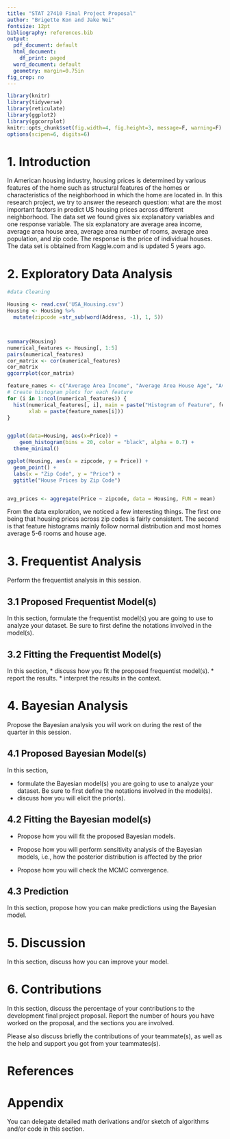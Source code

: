 ```yaml
---
title: "STAT 27410 Final Project Proposal"
author: "Brigette Kon and Jake Wei"
fontsize: 12pt
bibliography: references.bib
output:
  pdf_document: default
  html_document:
    df_print: paged
  word_document: default
  geometry: margin=0.75in
fig_crop: no
---
```


```r
library(knitr)
library(tidyverse)
library(reticulate)
library(ggplot2)
library(ggcorrplot)
knitr::opts_chunk$set(fig.width=4, fig.height=3, message=F, warning=F)
options(scipen=6, digits=6)

```

# 1. Introduction

In American housing industry, housing prices is determined by various features of the home such as structural features of the homes or characteristics of the neighborhood in which the home are located in. In this research project, we try to answer the research question: what are the most important factors in predict US housing prices across different neighborhood. The data set we found gives six explanatory variables and one response variable. The six explanatory are average area income, average area house area, average area number of rooms, average area population, and zip code. The response is the price of individual houses. The data set is obtained from Kaggle.com and is updated 5 years ago.              


# 2. Exploratory Data Analysis

```r
#data Cleaning

Housing <- read.csv('USA_Housing.csv')
Housing <- Housing %>% 
  mutate(zipcode =str_sub(word(Address, -1), 1, 5))




```


```r
summary(Housing)
numerical_features <- Housing[, 1:5]
pairs(numerical_features)
cor_matrix <- cor(numerical_features)
cor_matrix
ggcorrplot(cor_matrix)
```


```r

feature_names <- c("Average Area Income", "Average Area House Age", "Average Area Number of Rooms", "Average number of bedrooms", "Average Area Population")
# Create histogram plots for each feature
for (i in 1:ncol(numerical_features)) {
  hist(numerical_features[, i], main = paste("Histogram of Feature", feature_names[i]),
       xlab = paste(feature_names[i]))
}


ggplot(data=Housing, aes(x=Price)) + 
    geom_histogram(bins = 20, color = "black", alpha = 0.7) +
  theme_minimal()
```

```r

ggplot(Housing, aes(x = zipcode, y = Price)) +
  geom_point() +
  labs(x = "Zip Code", y = "Price") +
  ggtitle("House Prices by Zip Code")


avg_prices <- aggregate(Price ~ zipcode, data = Housing, FUN = mean)


```

From the data exploration, we noticed a few interesting things. The first one being that housing prices across zip codes is fairly consistent. The second is that feature histograms mainly follow normal distribution and most homes average 5-6 rooms and house age. 

# 3. Frequentist Analysis

Perform the frequentist analysis in this session.

## 3.1 Proposed Frequentist Model(s)

In this section, formulate the frequentist model(s) you are going to use to analyze your dataset. Be sure to first define the notations involved in the model(s).

## 3.2 Fitting the Frequentist Model(s)

In this section, 
* discuss how you fit the proposed frequentist model(s).
* report the results.
* interpret the results in the context.

# 4. Bayesian Analysis

Propose the Bayesian analysis you will work on during the rest of the quarter in this session.

## 4.1 Proposed Bayesian Model(s)

In this section, 

* formulate the Bayesian model(s) you are going to use to analyze your dataset. Be sure to first define the notations involved in the model(s).
* discuss how you will elicit the prior(s).

## 4.2 Fitting the Bayesian model(s)

* Propose how you will fit the proposed Bayesian models.

* Propose how you will perform sensitivity analysis of the Bayesian models, i.e., how the posterior distribution is affected by the prior 

* Propose how you will check the MCMC convergence. 

## 4.3 Prediction

In this section, propose how you can make predictions using the Bayesian model. 

# 5. Discussion

In this section, discuss how you can improve your model.

# 6. Contributions

In this section, discuss the percentage of your contributions to the development final project proposal. Report the number of hours you have worked on the proposal, and the sections you are involved.

Please also discuss briefly the contributions of your teammate(s), as well as the help and support you got from your teammates(s).

# References
<div id="refs"></div>

# Appendix

You can delegate detailed math derivations and/or sketch of algorithms and/or code in this section. 
